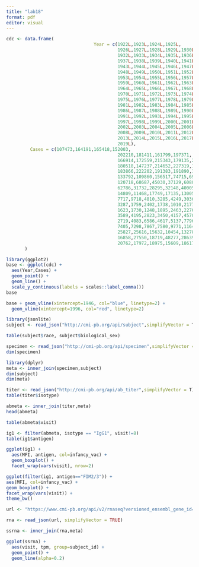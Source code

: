 ```yaml
---
title: "lab18"
format: pdf
editor: visual
---
```


```r
cdc <- data.frame(
                                 Year = c(1922L,1923L,1924L,1925L,
                                          1926L,1927L,1928L,1929L,1930L,1931L,
                                          1932L,1933L,1934L,1935L,1936L,
                                          1937L,1938L,1939L,1940L,1941L,1942L,
                                          1943L,1944L,1945L,1946L,1947L,
                                          1948L,1949L,1950L,1951L,1952L,
                                          1953L,1954L,1955L,1956L,1957L,1958L,
                                          1959L,1960L,1961L,1962L,1963L,
                                          1964L,1965L,1966L,1967L,1968L,1969L,
                                          1970L,1971L,1972L,1973L,1974L,
                                          1975L,1976L,1977L,1978L,1979L,1980L,
                                          1981L,1982L,1983L,1984L,1985L,
                                          1986L,1987L,1988L,1989L,1990L,
                                          1991L,1992L,1993L,1994L,1995L,1996L,
                                          1997L,1998L,1999L,2000L,2001L,
                                          2002L,2003L,2004L,2005L,2006L,2007L,
                                          2008L,2009L,2010L,2011L,2012L,
                                          2013L,2014L,2015L,2016L,2017L,2018L,
                                          2019L),
         Cases = c(107473,164191,165418,152003,
                                          202210,181411,161799,197371,
                                          166914,172559,215343,179135,265269,
                                          180518,147237,214652,227319,103188,
                                          183866,222202,191383,191890,109873,
                                          133792,109860,156517,74715,69479,
                                          120718,68687,45030,37129,60886,
                                          62786,31732,28295,32148,40005,
                                          14809,11468,17749,17135,13005,6799,
                                          7717,9718,4810,3285,4249,3036,
                                          3287,1759,2402,1738,1010,2177,2063,
                                          1623,1730,1248,1895,2463,2276,
                                          3589,4195,2823,3450,4157,4570,
                                          2719,4083,6586,4617,5137,7796,6564,
                                          7405,7298,7867,7580,9771,11647,
                                          25827,25616,15632,10454,13278,
                                          16858,27550,18719,48277,28639,32971,
                                          20762,17972,18975,15609,18617)
       )
```

```r
library(ggplot2)
base <- ggplot(cdc) +
  aes(Year,Cases) +
  geom_point() +
  geom_line() +
  scale_y_continuous(labels = scales::label_comma())
base
```
```r
base + geom_vline(xintercept=1946, col="blue", linetype=2) + 
  geom_vline(xintercept=1996, col="red", linetype=2)
```
```r
library(jsonlite)
subject <- read_json("http://cmi-pb.org/api/subject",simplifyVector = T)
```

```r
table(subject$race, subject$biological_sex)
```

```r
specimen <- read_json("http://cmi-pb.org/api/specimen",simplifyVector = T)
dim(specimen)
```

```r
library(dplyr)
meta <- inner_join(specimen,subject)
dim(subject)
dim(meta)
```

```r
titer <- read_json("http://cmi-pb.org/api/ab_titer",simplifyVector = T)
table(titer$isotype)
```
```r
abmeta <- inner_join(titer,meta)
head(abmeta)
```
```r
table(abmeta$visit)
```

```r
ig1 <- filter(abmeta, isotype == "IgG1", visit!=8)
table(ig1$antigen)
```
```r
ggplot(ig1) +
  aes(MFI, antigen, col=infancy_vac) +
  geom_boxplot() + 
  facet_wrap(vars(visit), nrow=2)
```
```r
ggplot(filter(ig1, antigen=="FIM2/3")) +
aes(MFI, col=infancy_vac) +
geom_boxplot() +
facet_wrap(vars(visit)) +
theme_bw()
```
```r
url <- "https://www.cmi-pb.org/api/v2/rnaseq?versioned_ensembl_gene_id=eq.ENSG00000211896.7"

rna <- read_json(url, simplifyVector = TRUE) 
```

```r
ssrna <- inner_join(rna,meta)
```

```r
ggplot(ssrna) +
  aes(visit, tpm, group=subject_id) +
  geom_point() +
  geom_line(alpha=0.2)
```

